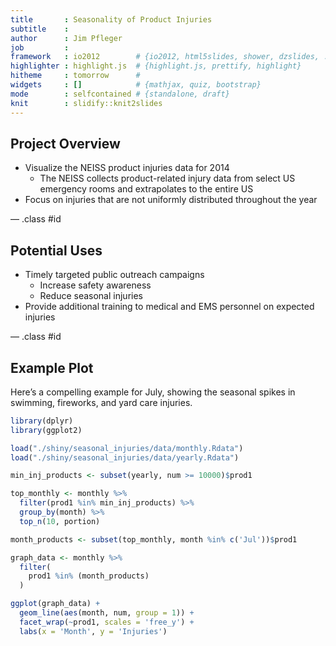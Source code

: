 ```yaml
---
title       : Seasonality of Product Injuries
subtitle    : 
author      : Jim Pfleger
job         : 
framework   : io2012        # {io2012, html5slides, shower, dzslides, ...}
highlighter : highlight.js  # {highlight.js, prettify, highlight}
hitheme     : tomorrow      # 
widgets     : []            # {mathjax, quiz, bootstrap}
mode        : selfcontained # {standalone, draft}
knit        : slidify::knit2slides
---
```


## Project Overview

* Visualize the NEISS product injuries data for 2014
  * The NEISS collects product-related injury data from select US emergency rooms and extrapolates to the entire US
* Focus on injuries that are not uniformly distributed throughout the year

--- .class #id 

## Potential Uses

* Timely targeted public outreach campaigns
  * Increase safety awareness
  * Reduce seasonal injuries
* Provide additional training to medical and EMS personnel on expected injuries

--- .class #id 

## Example Plot

Here's a compelling example for July, showing the seasonal spikes in swimming, fireworks, and yard care injuries.

```r
library(dplyr)
library(ggplot2)

load("./shiny/seasonal_injuries/data/monthly.Rdata")
load("./shiny/seasonal_injuries/data/yearly.Rdata")

min_inj_products <- subset(yearly, num >= 10000)$prod1

top_monthly <- monthly %>%
  filter(prod1 %in% min_inj_products) %>%
  group_by(month) %>%
  top_n(10, portion)

month_products <- subset(top_monthly, month %in% c('Jul'))$prod1

graph_data <- monthly %>%
  filter(
    prod1 %in% (month_products)
  )

ggplot(graph_data) +
  geom_line(aes(month, num, group = 1)) +
  facet_wrap(~prod1, scales = 'free_y') +
  labs(x = 'Month', y = 'Injuries')

```



